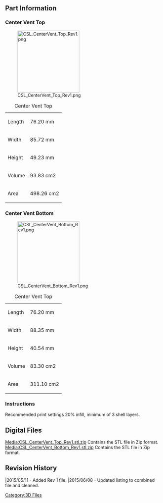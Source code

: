 {{Tutorial|
 bgcolor = #00F|
 fgcolor = #FFF|
 name = CSL: Center Vents |
 image = [[File:CSL_Logo.jpg|200px]]|
 category = 3D Files Part Archive|
 creators = Steele Smith ([[User:Steele|Steele]])|
 contributors = Andrew Radovich |
 date = May 09, 2015|
 updated  = May 09, 2015|
 note = Collection of 3D STL files for various parts.|
 
}} 

<br> 

== Part Information  ==

=== Center Vent Top ===
[[File:CSL_CenterVent_Top_Rev1.png|200px]]

{| class="wikitable"
|+Center Vent Top
|-
|Length
|76.20 mm
|-
|Width
|85.72 mm
|-
|Height
|49.23 mm
|-
|Volume 
|93.83 cm2
|-
|Area
|498.26 cm2
|}



=== Center Vent Bottom ===
[[File:CSL_CenterVent_Bottom_Rev1.png|200px]]

{| class="wikitable"
|+Center Vent Top
|-
|Length
|76.20 mm
|-
|Width
|88.35 mm
|-
|Height
|40.54 mm
|-
|Volume 
|83.30 cm2
|-
|Area
|311.10 cm2
|}


=== Instructions  ===
Recommended print settings 20% infill, minimum of 3 shell layers.

== Digital Files<br>  ==
[[Media:CSL_CenterVent_Top_Rev1.stl.zip]] Contains the STL file in Zip format.<br>
[[Media:CSL_CenterVent_Bottom_Rev1.stl.zip]] Contains the STL file in Zip format.<br>



== Revision History  ==

|2015/05/11 - Added Rev 1 file.
|2015/06/08 - Updated listing to combined file and cleaned. 

[[Category:3D Files]]

